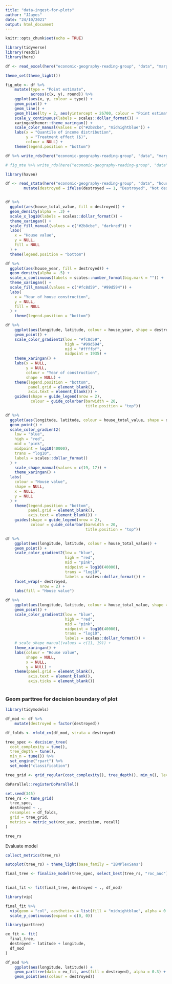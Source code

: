 ```yaml
---
title: "data-ingest-for-plots"
author: "JJayes"
date: "24/10/2021"
output: html_document
---
```


```r
knitr::opts_chunk$set(echo = TRUE)
```

```r
library(tidyverse)
library(readxl)
library(here)

df <- read_excel(here("economic-geography-reading-group", "data", "marginal-treatment-effect.xlsx"))

theme_set(theme_light())
```

```r
fig_mte <- df %>% 
    mutate(type = "Point estimate",
           across(c(x, y), round)) %>% 
    ggplot(aes(x, y, colour = type)) +
    geom_point() +
    geom_line() +
    geom_hline(lty = 2, aes(yintercept = 26700, colour = "Point estimate mean")) +
    scale_y_continuous(labels = scales::dollar_format()) +
    xaringanthemer::theme_xaringan() +
    scale_color_manual(values = c("#2b8cbe", "midnightblue")) +
    labs(x = "Quantile of income distribution",
         y = "Treatment effect ($)",
         colour = NULL) +
    theme(legend.position = "bottom")

df %>% write_rds(here("economic-geography-reading-group", "data", "marginal-treatment-effect-df.rds"))

# fig_mte %>% write_rds(here("economic-geography-reading-group", "data", "marginal-treatment-effect-plot.rds"))
```


```r
library(haven)

df <- read_stata(here("economic-geography-reading-group", "data", "house_info_location.dta")) %>% 
        mutate(destroyed = ifelse(destroyed == 1, "Destroyed", "Not destroyed"))


df %>%
  ggplot(aes(house_total_value, fill = destroyed)) +
  geom_density(alpha = .3) +
  scale_x_log10(labels = scales::dollar_format()) +
  theme_xaringan() +
  scale_fill_manual(values = c("#2b8cbe", "darkred")) +
  labs(
    x = "House value",
    y = NULL,
    fill = NULL
  ) +
  theme(legend.position = "bottom")

df %>%
  ggplot(aes(house_year, fill = destroyed)) +
  geom_density(alpha = .5) +
  scale_x_continuous(labels = scales::number_format(big.mark = "")) +
  theme_xaringan() +
  scale_fill_manual(values = c("#fc8d59", "#99d594")) +
  labs(
    x = "Year of house construction",
    y = NULL,
    fill = NULL
  ) +
    theme(legend.position = "bottom")
```


```r
df %>% 
    ggplot(aes(longitude, latitude, colour = house_year, shape = destroyed)) +
    geom_point() +
    scale_color_gradient2(low = "#fc8d59",
                          high = "#99d594",
                          mid = "#ffffbf",
                          midpoint = 1935) +
    theme_xaringan() +
    labs(x = NULL,
         y = NULL,
         colour = "Year of construction",
         shape = NULL) +
    theme(legend.position = "bottom",
          panel.grid = element_blank(),
          axis.text = element_blank()) +
    guides(shape = guide_legend(nrow = 2),
           colour = guide_colorbar(barwidth = 20,
                                   title.position = "top"))

df %>%
  ggplot(aes(longitude, latitude, colour = house_total_value, shape = destroyed)) +
  geom_point() +
  scale_color_gradient2(
    low = "blue",
    high = "red",
    mid = "pink",
    midpoint = log10(40000),
    trans = "log10",
    labels = scales::dollar_format()
  ) +
    scale_shape_manual(values = c(19, 17)) +
    theme_xaringan() +
  labs(
    colour = "House value",
    shape = NULL,
    x = NULL,
    y = NULL
  ) +
    theme(legend.position = "bottom",
          panel.grid = element_blank(),
          axis.text = element_blank()) +
    guides(shape = guide_legend(nrow = 2),
           colour = guide_colorbar(barwidth = 20,
                                   title.position = "top"))
```


```r
df %>% 
    ggplot(aes(longitude, latitude, colour = house_total_value)) +
    geom_point() +
    scale_color_gradient2(low = "blue",
                          high = "red",
                          mid = "pink",
                          midpoint = log10(40000),
                          trans = "log10",
                          labels = scales::dollar_format()) +
    facet_wrap(~ destroyed,
               nrow = 2) +
    labs(fill = "House value")


```

```r
df %>% 
    ggplot(aes(longitude, latitude, colour = house_total_value, shape = destroyed)) +
    geom_point() +
    scale_color_gradient2(low = "blue",
                          high = "red",
                          mid = "pink",
                          midpoint = log10(40000),
                          trans = "log10",
                          labels = scales::dollar_format()) +
    # scale_shape_manual(values = c(11, 19)) +
    theme_xaringan() +
    labs(colour = "House value",
         shape = NULL,
         x = NULL,
         y = NULL) +
    theme(panel.grid = element_blank(),
          axis.text = element_blank(),
          axis.ticks = element_blank())
    
```

### Geom parttree for decision boundary of plot

```r
library(tidymodels)

df_mod <- df %>% 
    mutate(destroyed = factor(destroyed))

df_folds <- vfold_cv(df_mod, strata = destroyed)

tree_spec <- decision_tree(
  cost_complexity = tune(),
  tree_depth = tune(),
  min_n = tune()) %>%
  set_engine("rpart") %>%
  set_mode("classification")

tree_grid <- grid_regular(cost_complexity(), tree_depth(), min_n(), levels = 4)

```

```r
doParallel::registerDoParallel()

set.seed(345)
tree_rs <- tune_grid(
  tree_spec,
  destroyed ~ .,
  resamples = df_folds,
  grid = tree_grid,
  metrics = metric_set(roc_auc, precision, recall)
)

tree_rs
```

Evaluate model

```r
collect_metrics(tree_rs)

autoplot(tree_rs) + theme_light(base_family = "IBMPlexSans")

final_tree <- finalize_model(tree_spec, select_best(tree_rs, "roc_auc") %>% mutate(cost_complexity = 0.0000000000000001,
                                                                                   min_n = 1))

final_fit <- fit(final_tree, destroyed ~ ., df_mod)

library(vip)

final_fit %>%
  vip(geom = "col", aesthetics = list(fill = "midnightblue", alpha = 0.8)) +
  scale_y_continuous(expand = c(0, 0))
```

```r
library(parttree)

ex_fit <- fit(
  final_tree,
  destroyed ~ latitude + longitude,
  df_mod
)

df_mod %>% 
    ggplot(aes(longitude, latitude)) +
    geom_parttree(data = ex_fit, aes(fill = destroyed), alpha = 0.3) +
    geom_point(aes(colour = destroyed))

```

